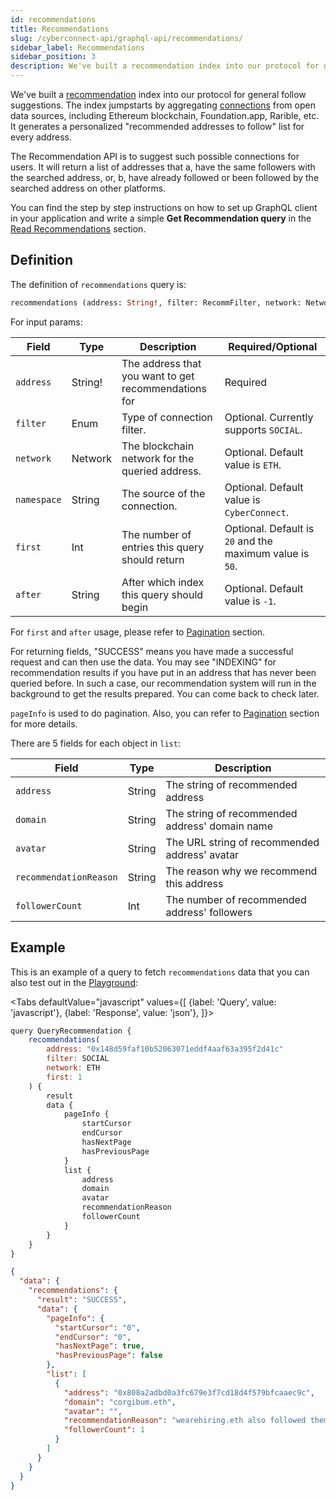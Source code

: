 ```yaml
---
id: recommendations
title: Recommendations
slug: /cyberconnect-api/graphql-api/recommendations/
sidebar_label: Recommendations
sidebar_position: 3
description: We've built a recommendation index into our protocol for general follow suggestions. The index jumpstarts by aggregating connections from open data sources, including Ethereum blockchain, Foundation.app, Rarible, etc.
---
```


We've built a [recommendation](/concepts/recommend/) index into our protocol for general follow suggestions. The index jumpstarts by aggregating [connections](/concepts/connection/) from open data sources, including Ethereum blockchain, Foundation.app, Rarible, etc. It generates a personalized "recommended addresses to follow" list for every address.

The Recommendation API is to suggest such possible connections for users. It will return a list of addresses that a, have the same followers with the searched address, or, b, have already followed or been followed by the searched address on other platforms.

You can find the step by step instructions on how to set up GraphQL client in your application and write a simple **Get Recommendation query** in the [Read Recommendations](/get-started/read-recommendations/) section.

## Definition

The definition of `recommendations` query is:

```graphql
recommendations (address: String!, filter: RecommFilter, network: Network, first: Int, after: String) RecommendationResponse!
```

For input params:

| Field       | Type    | Description                                                                             | Required/Optional                                        |
| ----------- | ------- | --------------------------------------------------------------------------------------- | -------------------------------------------------------- |
| `address`   | String! | The address that you want to get recommendations for                                    | Required                                                 |
| `filter`    | Enum    | Type of connection filter.                                                              | Optional. Currently supports `SOCIAL`.                   |
| `network`   | Network | The blockchain network for the queried address.                                         | Optional. Default value is `ETH`.                        |
| `namespace` | String  | The source of the connection.                                                           | Optional. Default value is `CyberConnect`.               |
| `first`     | Int     | The number of entries this query should return                                          | Optional. Default is `20` and the maximum value is `50`. |
| `after`     | String  | After which index this query should begin                                               | Optional. Default value is `-1`.                         |

For `first` and `after` usage, please refer to [Pagination](/resources/terminology/pagination/) section.

For returning fields, "SUCCESS" means you have made a successful request and can then use the data. You may see "INDEXING" for recommendation results if you have put in an address that has never been queried before. In such a case, our recommendation system will run in the background to get the results prepared. You can come back to check later.

`pageInfo` is used to do pagination. Also, you can refer to [Pagination](/resources/terminology/pagination/) section for more details.

There are 5 fields for each object in `list`:

| Field                  | Type   | Description                                    |
| ---------------------- | ------ | ---------------------------------------------- |
| `address`              | String | The string of recommended address              |
| `domain`               | String | The string of recommended address' domain name |
| `avatar`               | String | The URL string of recommended address' avatar  |
| `recommendationReason` | String | The reason why we recommend this address       |
| `followerCount`        | Int    | The number of recommended address' followers   |

## Example

This is an example of a query to fetch `recommendations` data that you can also test out in the [Playground](/cyberconnect-api/playground/):


<Tabs
    defaultValue="javascript"
    values={[
        {label: 'Query', value: 'javascript'},
        {label: 'Response', value: 'json'},
    ]}>
<TabItem value="javascript">

```javascript
query QueryRecommendation {
    recommendations(
        address: "0x148d59faf10b52063071eddf4aaf63a395f2d41c"
        filter: SOCIAL
        network: ETH
        first: 1
    ) {
        result
        data {
            pageInfo {
                startCursor
                endCursor
                hasNextPage
                hasPreviousPage
            }
            list {
                address
                domain
                avatar
                recommendationReason
                followerCount
            }
        }
    }
}
```

</TabItem>
<TabItem value="json">

```json
{
  "data": {
    "recommendations": {
      "result": "SUCCESS",
      "data": {
        "pageInfo": {
          "startCursor": "0",
          "endCursor": "0",
          "hasNextPage": true,
          "hasPreviousPage": false
        },
        "list": [
          {
            "address": "0x808a2adbd0a3fc679e3f7cd18d4f579bfcaaec9c",
            "domain": "corgibum.eth",
            "avatar": "",
            "recommendationReason": "wearehiring.eth also followed them",
            "followerCount": 1
          }
        ]
      }
    }
  }
}
```

</TabItem>
</Tabs>
